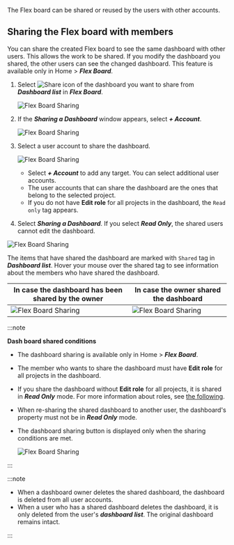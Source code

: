 The Flex board can be shared or reused by the users with other accounts.

## Sharing the Flex board with members

You can share the created Flex board to see the same dashboard with other users. This allows the work to be shared. If you modify the dashboard you shared, the other users can see the changed dashboard. This feature is available only in Home > **_Flex Board_**.

1.  Select ![Share icon](/img/ico-flexboard-share.svg) of the dashboard you want to share from **_Dashboard list_** in **_Flex Board_**.

    ![Flex Board Sharing](/img/flexboard-share-01.png)

1.  If the **_Sharing a Dashboard_** window appears, select **_+ Account_**.

    ![Flex Board Sharing](/img/flexboard-share-02.png)

1.  Select a user account to share the dashboard.

    ![Flex Board Sharing](/img/flexboard-share-06.png)

    * Select ***+ Account*** to add any target. You can select additional user accounts.
    * The user accounts that can share the dashboard are the ones that belong to the selected project.
    * If you do not have **Edit role** for all projects in the dashboard, the `Read only` tag appears.

1.  Select **_Sharing a Dashboard_**. If you select **_Read Only_**, the shared users cannot edit the dashboard.

  ![Flex Board Sharing](/img/flexboard-share-03.png)

The items that have shared the dashboard are marked with `Shared` tag in **_Dashboard list_**. Hover your mouse over the shared tag to see information about the members who have shared the dashboard.

| In case the dashboard has been shared by the owner | In case the owner shared the dashboard             |
| -------------------------------------------------- | -------------------------------------------------- |
| ![Flex Board Sharing](/img/flexboard-share-04.png) | ![Flex Board Sharing](/img/flexboard-share-05.png) |

:::note 

**Dash board shared conditions**

-   The dashboard sharing is available only in Home > **_Flex Board_**.

-   The member who wants to share the dashboard must have **Edit role** for all projects in the dashboard. 

-   If you share the dashboard without **Edit role** for all projects, it is shared in **_Read Only_** mode. For more information about roles, see [the following](../project/project-structure).

-   When re-sharing the shared dashboard to another user, the dashboard's property must not be in **_Read Only_** mode.

-   The dashboard sharing button is displayed only when the sharing conditions are met.

    ![Flex Board Sharing](/img/flexboard-sharable-list.png)

:::

:::note

-   When a dashboard owner deletes the shared dashboard, the dashboard is deleted from all user accounts.
-   When a user who has a shared dashboard deletes the dashboard, it is only deleted from the user's **_dashboard list_**. The original dashboard remains intact.

:::
